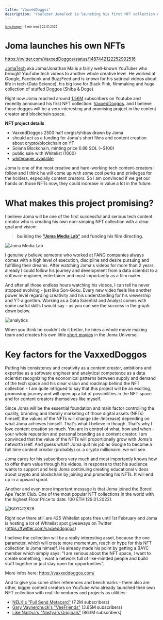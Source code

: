 ```yaml
---
title: 'VaxxedDoggos'
description: 'YouTuber JomaTech is launching his first NFT collection on the Solana Blockchain.'
---
```

<sub><sup><a href="https://instagram.com/long.integer">long.integer</a> | 4 min read | 22.01.2022</sup></sub>

# Joma launches his own NFTs

https://twitter.com/VaxxedDoggos/status/1487442122252992516


[JomaTech](https://www.youtube.com/watch?v=pKO9UjSeLew) aka Joma/Jonathan Ma is a fairly well-known YouTuber who brought
YouTube tech videos to another whole creative level.
He worked at Google, Facebook and BuzzFeed and is known for his satirical videos about
life in tech (Data Science), his big love for Black Pink, filmmaking and huge collection of stuffed Doggos (Shiba & Doge).

Right now Joma reached around [1.56M](https://www.youtube.com/c/jomaoppa) subscribers on Youtube and recently announced his first NFT collection: [VaxxedDoggos](https://www.vaxxeddoggos.com).
and I believe those doggos will be a very interesting and promising project in the content creator and blockchain space.

**NFT project details**
- VaxxedDoggos 2500 half corgis/shibas drawn by Joma
- should act as a funding for Joma's short films and content creation about crypto/blockchain on YT
- Solana Blockchain, minting price 0.88 SOL (~$100)
- public sale with Whitelist (1000)
- [whitepaper available](https://vaxxed-doggo-assets.s3.us-west-2.amazonaws.com/Vaxxed+Doggos+Whitepaper.pdf)

Joma is one of the most creative and hard-working tech content-creators I follow and I think he will come up with some cool perks and privileges for the holders, especially content creators.
So I am convinced if we get our hands on those NFTs now, they could increase in value a lot in the future.

# **What makes this project promising?**

I believe Joma will be one of the first successful and serious tech content creator who is creating his own non-simping NFT collection with a clear goal and vision:
> **building the ["Joma Media Lab"](https://www.youtube.com/watch?v=k9JFitrgGgs&t=354s) and funding his film directing.**

![Joma Media Lab](../imgs/jomafinal.png "His Goal (Source: https://socialblade.com/youtube/c/jomaoppa/monthly)")

I genuinely believe someone who worked at FANG companies always comes with a high level of execution, discipline and desire pursuing and fulfilling their dreams.
After watching Joma's videos for more than 2 years already I could follow his journey and development from a  data scientist to a software engineer, entertainer and most importantly as a film maker.


And after all those endless hours watching his videos, I can tell he never stopped evolving - just like Son-Goku. Every new video feels like another power level regarding creativity and his understanding for his viewership and YT-algorithm.
Working as a Data Scientist and Analyst comes with some useful skills I would say - as you can see the success in the graph down below.

![analytics](../imgs/joma-yt-analytics.jpg "Consistent growth on YouTube (Source: https://socialblade.com/youtube/c/jomaoppa/monthly)")

When you think he couldn't do it better, he hires a whole movie making team and creates his own little [short movies](https://www.youtube.com/watch?v=7ZcmboYbNPQ&t=1s) in the Joma Universe.

# Key factors for the VaxxedDoggos
Putting his consistency and creativity as a content creator, ambitions and expertise as a software engineer and analytical competence as a data scientist recognizing the economical patterns between supply and demand of the tech space and his clear vision and roadmap behind the NFT collection - I am quite intrigued to say
that this project will be an exciting, promosing journey and will open up a lot of possibilities in the NFT space and for content creators themselves like myself.

Since Joma will be the essential foundation and main factor controlling the quality, branding and literally marketing of those digital assets (NFTs) himself, the values of the NFTs will change (de-/increase) depending on what Joma achieves himself.
That's what I believe in though. That's why I love content creation so much. You are in control of what, how and when - your whole reputation and personal branding as a content creator.
I am convinced that the value of the NFTs will proportionally grow with Joma's networth iself. And guess what? Joma quit his job as Google to become a full time content creator (probably) or..a crypto millionaire, we will see.

Joma cares for his subscribers very much and most importantly knows how to offer them value through his videos. In response to that
his audience wants to support and help Joma continuing creating educational videos about crypto and blockchain by joining and promoting his NFTs.
It will end up in a upward spiral.

Another and even more important message is that Joma joined the Bored Ape Yacht Club. One of the most popular NFT collections in the world with the highest Floor Price to date: 100 ETH (29.01.2022).

![BAYC#2828](../imgs/joma-ape2828.jpg "Consistent growth on YouTube (Source: https://socialblade.com/youtube/c/jomaoppa/monthly)")



Right now there still are 425 Whitelist spots free until 1st February and Joma is hosting a lot of Whitelist spot giveaways on Twitter (https://twitter.com/vaxxeddoggos)

I believe the collection will be a really interesting asset, because the one parameter, which will create more momentum, reach or hype for this NFT collection is Joma himself. He already made his point by getting a BAYC member which simply says: "I am serious about the NFT space, I want to create something, I want a network full of like-minded people and build stuff together or just stay open for opportunities".

More infos here: https://vaxxeddoggos.com/



And to give you some other references and benchmarks - there also are other, bigger content creators on YouTube who already launched their own NFT collection with real life ventures and projects as utilities:
- [NELK's "Full Send Metacard"](https://www.metacard.io/) (7.2M subscribers)
- [Gary Vaynerchuck's "VeeFriends"](https://veefriends.com/) (3.65M subscribers)
- [Like Nastya's "Nastya's Originals"](https://www.bitski.com/@likenastya/created) (86.1M subscribers]

